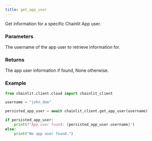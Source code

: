 ```yaml
---
title: get_app_user
---
```


Get information for a specific Chainlit App user.

### Parameters

<ParamField path="username" type="str">
  The username of the app user to retrieve information for.
</ParamField>

### Returns

<ResponseField name="persisted_app_user" type="Optional[PersistedAppUser]" required>
  The app user information if found, None otherwise.
</ResponseField>

### Example

```python Code Example
from chainlit.client.cloud import chainlit_client

username = "john_doe"

persisted_app_user = await chainlit_client.get_app_user(username)

if persisted_app_user:
    print(f"App user found: {persisted_app_user.username}")
else:
    print("No app user found.")
```

